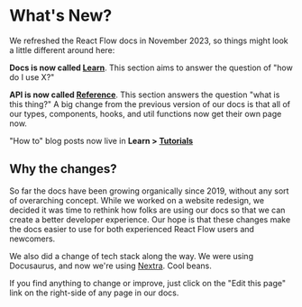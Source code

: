 # What's New?

We refreshed the React Flow docs in November 2023, so things might look a little different around here:

**Docs is now called [Learn](learn)**. This section aims to answer the question of "how do I use X?"

**API is now called [Reference](/api-reference)**. This section answers the question "what is this thing?" A big change from the previous version of our docs is that all of our types, components, hooks, and util functions now get their own page now.

"How to" blog posts now live in **Learn > [Tutorials](/learn/tutorials)**

## Why the changes?

So far the docs have been growing organically since 2019, without any sort of overarching concept. While we worked on a website redesign, we decided it was time to rethink how folks are using our docs so that we can create a better developer experience. Our hope is that these changes make the docs easier to use for both experienced React Flow users and newcomers.

We also did a change of tech stack along the way. We were using Docusaurus, and now we're using [Nextra](https://nextra.site/). Cool beans.

If you find anything to change or improve, just click on the "Edit this page" link on the right-side of any page in our docs.
